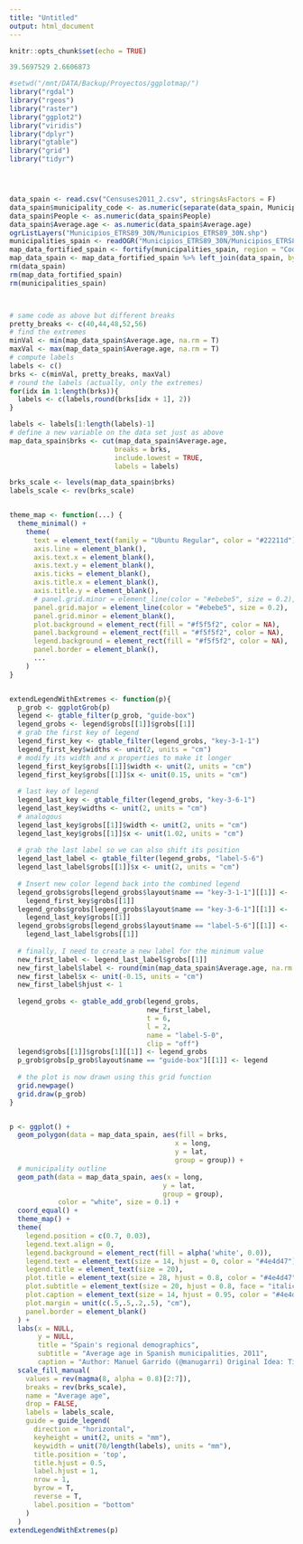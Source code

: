 ```yaml
---
title: "Untitled"
output: html_document
---
```


```r
knitr::opts_chunk$set(echo = TRUE)
```


```r
39.5697529 2.6606873
```

```r
#setwd("/mnt/DATA/Backup/Proyectos/ggplotmap/")
library("rgdal")
library("rgeos")
library("raster")
library("ggplot2")
library("viridis")
library("dplyr")
library("gtable")
library("grid")
library("tidyr")




data_spain <- read.csv("Censuses2011_2.csv", stringsAsFactors = F)
data_spain$municipality_code <- as.numeric(separate(data_spain, Municipality.of.residence, "municipality_code", " ")$municipality_code)
data_spain$People <- as.numeric(data_spain$People)
data_spain$Average.age <- as.numeric(data_spain$Average.age)
ogrListLayers("Municipios_ETRS89_30N/Municipios_ETRS89_30N.shp")
municipalities_spain <- readOGR("Municipios_ETRS89_30N/Municipios_ETRS89_30N.shp", layer="Municipios_ETRS89_30N")
map_data_fortified_spain <- fortify(municipalities_spain, region = "Codigo") %>% mutate(id = as.numeric(id))
map_data_spain <- map_data_fortified_spain %>% left_join(data_spain, by = c("id" = "municipality_code"))   %>% fill(Average.age)
rm(data_spain)
rm(map_data_fortified_spain)
rm(municipalities_spain)



# same code as above but different breaks
pretty_breaks <- c(40,44,48,52,56)
# find the extremes
minVal <- min(map_data_spain$Average.age, na.rm = T)
maxVal <- max(map_data_spain$Average.age, na.rm = T)
# compute labels
labels <- c()
brks <- c(minVal, pretty_breaks, maxVal)
# round the labels (actually, only the extremes)
for(idx in 1:length(brks)){
  labels <- c(labels,round(brks[idx + 1], 2))
}

labels <- labels[1:length(labels)-1]
# define a new variable on the data set just as above
map_data_spain$brks <- cut(map_data_spain$Average.age, 
                          breaks = brks, 
                          include.lowest = TRUE, 
                          labels = labels)

brks_scale <- levels(map_data_spain$brks)
labels_scale <- rev(brks_scale)


theme_map <- function(...) {
  theme_minimal() +
    theme(
      text = element_text(family = "Ubuntu Regular", color = "#22211d"),
      axis.line = element_blank(),
      axis.text.x = element_blank(),
      axis.text.y = element_blank(),
      axis.ticks = element_blank(),
      axis.title.x = element_blank(),
      axis.title.y = element_blank(),
      # panel.grid.minor = element_line(color = "#ebebe5", size = 0.2),
      panel.grid.major = element_line(color = "#ebebe5", size = 0.2),
      panel.grid.minor = element_blank(),
      plot.background = element_rect(fill = "#f5f5f2", color = NA), 
      panel.background = element_rect(fill = "#f5f5f2", color = NA), 
      legend.background = element_rect(fill = "#f5f5f2", color = NA),
      panel.border = element_blank(),
      ...
    )
}


extendLegendWithExtremes <- function(p){
  p_grob <- ggplotGrob(p)
  legend <- gtable_filter(p_grob, "guide-box")
  legend_grobs <- legend$grobs[[1]]$grobs[[1]]
  # grab the first key of legend
  legend_first_key <- gtable_filter(legend_grobs, "key-3-1-1")
  legend_first_key$widths <- unit(2, units = "cm")
  # modify its width and x properties to make it longer
  legend_first_key$grobs[[1]]$width <- unit(2, units = "cm")
  legend_first_key$grobs[[1]]$x <- unit(0.15, units = "cm")
  
  # last key of legend
  legend_last_key <- gtable_filter(legend_grobs, "key-3-6-1")
  legend_last_key$widths <- unit(2, units = "cm")
  # analogous
  legend_last_key$grobs[[1]]$width <- unit(2, units = "cm")
  legend_last_key$grobs[[1]]$x <- unit(1.02, units = "cm")
  
  # grab the last label so we can also shift its position
  legend_last_label <- gtable_filter(legend_grobs, "label-5-6")
  legend_last_label$grobs[[1]]$x <- unit(2, units = "cm")
  
  # Insert new color legend back into the combined legend
  legend_grobs$grobs[legend_grobs$layout$name == "key-3-1-1"][[1]] <- 
    legend_first_key$grobs[[1]]
  legend_grobs$grobs[legend_grobs$layout$name == "key-3-6-1"][[1]] <- 
    legend_last_key$grobs[[1]]
  legend_grobs$grobs[legend_grobs$layout$name == "label-5-6"][[1]] <- 
    legend_last_label$grobs[[1]]
  
  # finally, I need to create a new label for the minimum value 
  new_first_label <- legend_last_label$grobs[[1]]
  new_first_label$label <- round(min(map_data_spain$Average.age, na.rm = T), 2)
  new_first_label$x <- unit(-0.15, units = "cm")
  new_first_label$hjust <- 1
  
  legend_grobs <- gtable_add_grob(legend_grobs, 
                                  new_first_label, 
                                  t = 6, 
                                  l = 2, 
                                  name = "label-5-0", 
                                  clip = "off")
  legend$grobs[[1]]$grobs[1][[1]] <- legend_grobs
  p_grob$grobs[p_grob$layout$name == "guide-box"][[1]] <- legend
  
  # the plot is now drawn using this grid function
  grid.newpage()
  grid.draw(p_grob)
}


p <- ggplot() +
  geom_polygon(data = map_data_spain, aes(fill = brks, 
                                         x = long, 
                                         y = lat, 
                                         group = group)) +
  # municipality outline
  geom_path(data = map_data_spain, aes(x = long, 
                                      y = lat, 
                                      group = group), 
            color = "white", size = 0.1) +
  coord_equal() +
  theme_map() +
  theme(
    legend.position = c(0.7, 0.03),
    legend.text.align = 0,
    legend.background = element_rect(fill = alpha('white', 0.0)),
    legend.text = element_text(size = 14, hjust = 0, color = "#4e4d47"),
    legend.title = element_text(size = 20),
    plot.title = element_text(size = 28, hjust = 0.8, color = "#4e4d47"),
    plot.subtitle = element_text(size = 20, hjust = 0.8, face = "italic", color = "#4e4d47"),
    plot.caption = element_text(size = 14, hjust = 0.95, color = "#4e4d47"),
    plot.margin = unit(c(.5,.5,.2,.5), "cm"),
    panel.border = element_blank()
  ) +
  labs(x = NULL, 
       y = NULL, 
       title = "Spain's regional demographics", 
       subtitle = "Average age in Spanish municipalities, 2011", 
       caption = "Author: Manuel Garrido (@manugarri) Original Idea: Timo Grossenbacher (@grssnbchr), Geometries: ArcGis Data: INE, 2011;") + 
  scale_fill_manual(
    values = rev(magma(8, alpha = 0.8)[2:7]),
    breaks = rev(brks_scale),
    name = "Average age",
    drop = FALSE,
    labels = labels_scale,
    guide = guide_legend(
      direction = "horizontal",
      keyheight = unit(2, units = "mm"),
      keywidth = unit(70/length(labels), units = "mm"),
      title.position = 'top',
      title.hjust = 0.5,
      label.hjust = 1,
      nrow = 1,
      byrow = T,
      reverse = T,
      label.position = "bottom"
    )
  )
extendLegendWithExtremes(p)
```

